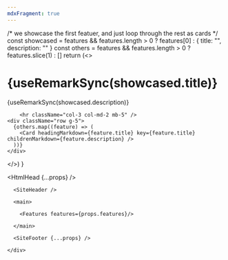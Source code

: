 ```yaml
---
mdxFragment: true
---
```



  /* we showcase the first featuer, and just loop through the rest as cards */
  const showcased =
    features && features.length > 0
      ? features[0]
      : { title: "", description: "" }
  const others =
    features && features.length > 0 ? features.slice(1) : []
  return (<>
    <h1>{useRemarkSync(showcased.title)}</h1>
        <p className="fs-5 col-md-8 mb-5">{useRemarkSync(showcased.description)}</p>

        <hr className="col-3 col-md-2 mb-5" />
    <div className="row g-5">
      {others.map((feature) => (
        <Card headingMarkdown={feature.title} key={feature.title} childrenMarkdown={feature.description} />
      ))}
    </div>

  </>)
}

<html lang="en">
  
  <HtmlHead {...props} />

  <body>
    <div className="col-lg-8 mx-auto p-4 py-md-5">

      <SiteHeader />

      <main>

        <Features features={props.features}/>

      </main>

      <SiteFooter {...props} />

    </div>

  </body>

</html>
